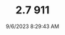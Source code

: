 ---
width: 6000
height: 4000
title: 2.7 911
description: Frunk on a White on Red 1974 Porsche 911 Coupe 5-Speed shot in Austin, TX.
date: 9/6/2023 8:29:43 AM
cameraMake: Sony
cameraModel: ILCE-7M3
lens: E 35-150mm F2.0-F2.8 A058
settingsfStop: f/5.6
settingsISO: ISO 125
settingsShutter: 1/80
settingsFocalLength: 35 mm
---